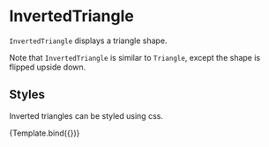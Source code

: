 
<Meta title="Addons/Annotation/Symbols/InvertedTriangle" />

# InvertedTriangle


`InvertedTriangle` displays a triangle shape.

Note that `InvertedTriangle` is similar to `Triangle`, except the shape is flipped upside down.

<ArgsTable of={InvertedTriangle} />

## Styles

Inverted triangles can be styled using css.

<Canvas>
    <Story
        name="styled"
        args={{
            style: { fill: '#dd9999', stroke: '#993333', strokeWidth: '1px' },
            cx: 80,
            cy: 50,
            r: 20,
        }}
        component={InvertedTriangle}
        decorators={[ChartSymbolDecorator]}
    >
        {Template.bind({})}
    </Story>
</Canvas>
